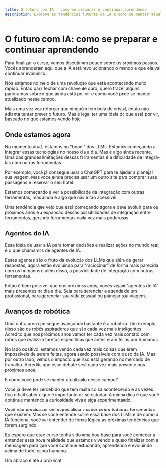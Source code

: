```yaml
---
title: O futuro com IA - como se preparar e continuar aprendendo
description: Explore as tendências futuras da IA e como se manter atualizado neste campo em constante evolução
---
```


# O futuro com IA: como se preparar e continuar aprendendo

Para finalizar o curso, vamos discutir um pouco sobre os próximos passos. Vocês aprenderam aqui que a IA está revolucionando o mundo e que ela vai continuar evoluindo. 

Nós estamos no meio de uma revolução que está acontecendo muito rápido. Então para fechar com chave de ouro, quero trazer alguns panoramas sobre o que ainda está por vir e como você pode se manter atualizado nesse campo.

Mais uma vez vou reforçar que ninguém tem bola de cristal, então não adianta tentar prever o futuro. Mas é legal ter uma ideia do que está por vir, baseado no que estamos vendo hoje

## Onde estamos agora
No momento atual, estamos no "boom" dos LLMs. Estamos começando a integrar essas tecnologias no nosso dia a dia. Mas é algo ainda recente. Uma das grandes limitações dessas ferramentas é a dificuldade de integrá-las com outras ferramentas.

Por exemplo, você já consegue usar o ChatGPT para te ajudar a planejar sua viagem. Mas você ainda precisa usar um outro site para comprar suas passagens e reservar o seu hotel.

Estamos começando a ver a possibilidade da integração com outras ferramentas, mas ainda é algo que não é tão acessível.

Uma tendência que vejo que está começando agora e deve evoluir para os próximos anos é a expansão dessas possibilidades de integração entre ferramentas, gerando ferramentas cada vez mais poderosas. 

## Agentes de IA

Essa ideia de usar a IA para tomar decisões e realizar ações no mundo real, é o que chamamos de agentes de IA.

Esses agentes são o fruto da evolução dos LLMs que além de gerar respostas, agora estão evoluindo para "raciocinar" de forma mais parecida com os humanos e além disso, a possibilidade de integração com outras ferramentas.

Então é bem possível que nos próximos anos, vocês vejam "agentes de IA" mais presentes no dia a dia. Seja para gerenciar a agenda de um profissional, para gerenciar sua vida pessoal ou planejar sua viagem.

## Avanços da robótica

Uma outra área que segue avançando bastante é a robótica. Um exemplo disso são os robôs aspiradores que são cada vez mais inteligentes. Acredito que nos próximos anos vamos ter cada vez mais contato com robôs que realizam tarefas específicas que antes eram feitas por humanos. 

No lado positivo, estamos vendo cada vez mais coisas que eram impossíveis de serem feitas, agora sendo possíveis com o uso da IA. Mas por outro lado, vemos o impacto que isso está gerando no mercado de trabalho. Acredito que esse debate será cada vez mais presente nos próximos anos.

E como você pode se manter atualizado nesse campo? 

Você já deve ter percebido que tem muita coisa acontecendo e as vezes fica difícil saber o que é importante de se estudar. A minha dica é que você continue mantendo a curiosidade viva e siga experimentando.

Você não precisa ser um especialista e saber sobre todas as ferramentas que existem. Mas se você entende sobre essa base dos LLMs e de como a IA funciona, você vai entender de forma lógica as próximas tendências que forem surgindo.

Eu espero que esse curso tenha sido uma boa base para você começar a entender essa nova realidade que estamos vivendo e quero finalizar com a mensagem para que você continue estudando, aprendendo e evoluindo acima de tudo, como humano.


Um abraço e até a próxima!

